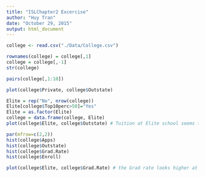 ```yaml
---
title: "ISLChapter2 Excercise"
author: "Huy Tran"
date: "October 29, 2015"
output: html_document
---
```



```r
college <- read.csv("./Data/College.csv")

rownames(college) = college[,1]
college = college[,-1]
str(college)
```

```r
pairs(college[,1:10])

plot(college$Private, college$Outstate)
```

```r
Elite = rep("No", nrow(college))
Elite[college$Top10perc>50]="Yes"
Elite = as.factor(Elite)
college = data.frame(college, Elite)
plot(college$Elite, college$Outstate) # Tuition at Elite school seems to be higher
```

```r
par(mfrow=c(2,2))
hist(college$Apps)
hist(college$Outstate)
hist(college$Grad.Rate)
hist(college$Enroll)
```

```r
plot(college$Elite, college$Grad.Rate) # the Grad rate looks higher at Elite school
```

